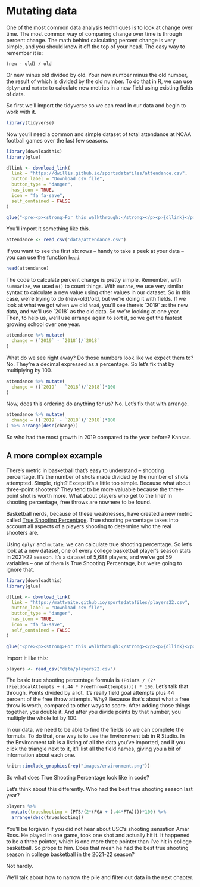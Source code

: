 # Mutating data

One of the most common data analysis techniques is to look at change over time. The most common way of comparing change over time is through percent change. The math behind calculating percent change is very simple, and you should know it off the top of your head. The easy way to remember it is:

`(new - old) / old` 

Or new minus old divided by old. Your new number minus the old number, the result of which is divided by the old number. To do that in R, we can use `dplyr` and `mutate` to calculate new metrics in a new field using existing fields of data. 

So first we'll import the tidyverse so we can read in our data and begin to work with it.

```r
library(tidyverse)
```

Now you'll need a common and simple dataset of total attendance at NCAA football games over the last few seasons. 

```r
library(downloadthis)
library(glue)

dllink <- download_link(
  link = "https://dwillis.github.io/sportsdatafiles/attendance.csv",
  button_label = "Download csv file",
  button_type = "danger",
  has_icon = TRUE,
  icon = "fa fa-save",
  self_contained = FALSE
)

glue("<pre><p><strong>For this walkthrough:</strong></p><p>{dllink}</p></pre>")

```

You'll import it something like this.

```r
attendance <- read_csv('data/attendance.csv')
```

If you want to see the first six rows -- handy to take a peek at your data -- you can use the function `head`.

```r
head(attendance)
```

The code to calculate percent change is pretty simple. Remember, with `summarize`, we used `n()` to count things. With `mutate`, we use very similar syntax to calculate a new value using other values in our dataset. So in this case, we're trying to do (new-old)/old, but we're doing it with fields. If we look at what we got when we did `head`, you'll see there's \`2019\` as the new data, and we'll use \`2018\` as the old data. So we're looking at one year. Then, to help us, we'll use arrange again to sort it, so we get the fastest growing school over one year. 

```r
attendance %>% mutate(
  change = (`2019` - `2018`)/`2018`
) 
```
What do we see right away? Do those numbers look like we expect them to? No. They're a decimal expressed as a percentage. So let's fix that by multiplying by 100. 

```r
attendance %>% mutate(
  change = ((`2019` - `2018`)/`2018`)*100
) 
```
Now, does this ordering do anything for us? No. Let's fix that with arrange. 

```r
attendance %>% mutate(
  change = ((`2019` - `2018`)/`2018`)*100
) %>% arrange(desc(change))
```

So who had the most growth in 2019 compared to the year before? Kansas. 

## A more complex example

There's metric in basketball that's easy to understand -- shooting percentage. It's the number of shots made divided by the number of shots attempted. Simple, right? Except it's a little too simple. Because what about three-point shooters? They tend to be more valuable because the three-point shot is worth more. What about players who get to the line? In shooting percentage, free throws are nowhere to be found. 

Basketball nerds, because of these weaknesses, have created a new metric called [True Shooting Percentage](https://en.wikipedia.org/wiki/True_shooting_percentage). True shooting percentage takes into account all aspects of a players shooting to determine who the real shooters are. 

Using `dplyr` and `mutate`, we can calculate true shooting percentage. So let's look at a new dataset, one of every college basketball player's season stats in 2021-22 season. It's a dataset of 5,688 players, and we've got 59 variables -- one of them is True Shooting Percentage, but we're going to ignore that. 

```r
library(downloadthis)
library(glue)

dllink <- download_link(
  link = "https://mattwaite.github.io/sportsdatafiles/players22.csv",
  button_label = "Download csv file",
  button_type = "danger",
  has_icon = TRUE,
  icon = "fa fa-save",
  self_contained = FALSE
)

glue("<pre><p><strong>For this walkthrough:</strong></p><p>{dllink}</p></pre>")

```

Import it like this:

```r
players <- read_csv("data/players22.csv")
```

The basic true shooting percentage formula is `(Points / (2*(FieldGoalAttempts + (.44 * FreeThrowAttempts)))) * 100`. Let's talk that through. Points divided by a lot. It's really field goal attempts plus 44 percent of the free throw attempts. Why? Because that's about what a free throw is worth, compared to other ways to score. After adding those things together, you double it. And after you divide points by that number, you multiply the whole lot by 100. 

In our data, we need to be able to find the fields so we can complete the formula. To do that, one way is to use the Environment tab in R Studio. In the Environment tab is a listing of all the data you've imported, and if you click the triangle next to it, it'll list all the field names, giving you a bit of information about each one. 

```r
knitr::include_graphics(rep("images/environment.png"))
```

So what does True Shooting Percentage look like in code? 

Let's think about this differently. Who had the best true shooting season last year? 

```r
players %>%
  mutate(trueshooting = (PTS/(2*(FGA + (.44*FTA))))*100) %>%
  arrange(desc(trueshooting))
```

You'll be forgiven if you did not hear about USC's shooting sensation Amar Ross. He played in one game, took one shot and actually hit it. It happened to be a three pointer, which is one more three pointer than I've hit in college basketball. So props to him. Does that mean he had the best true shooting season in college basketball in the 2021-22 season? 

Not hardly. 

We'll talk about how to narrow the pile and filter out data in the next chapter.